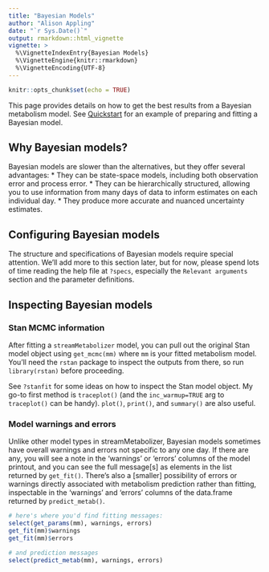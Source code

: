 ```yaml
---
title: "Bayesian Models"
author: "Alison Appling"
date: "`r Sys.Date()`"
output: rmarkdown::html_vignette
vignette: >
  %\VignetteIndexEntry{Bayesian Models}
  %\VignetteEngine{knitr::rmarkdown}
  %\VignetteEncoding{UTF-8}
---
```


```r
knitr::opts_chunk$set(echo = TRUE)
```

This page provides details on how to get the best results from a Bayesian metabolism model. See [Quickstart](get_started.html) for an example of preparing and fitting a Bayesian model.

## Why Bayesian models?

Bayesian models are slower than the alternatives, but they offer several advantages:
* They can be state-space models, including both observation error and process error.
* They can be hierarchically structured, allowing you to use information from many days of data to inform estimates on each individual day.
* They produce more accurate and nuanced uncertainty estimates.

## Configuring Bayesian models

The structure and specifications of Bayesian models require special attention. We'll add more to this section later, but for now, please spend lots of time reading the help file at `?specs`, especially the `Relevant arguments` section and the parameter definitions.

## Inspecting Bayesian models

### Stan MCMC information

After fitting a `streamMetabolizer` model, you can pull out the original Stan model object using `get_mcmc(mm)` where `mm` is your fitted metabolism model. You'll need the `rstan` package to inspect the outputs from there, so run `library(rstan)` before proceeding.

See `?stanfit` for some ideas on how to inspect the Stan model object. My go-to first method is `traceplot()` (and the `inc_warmup=TRUE` arg to `traceplot()` can be handy). `plot()`, `print()`, and `summary()` are also useful. 

### Model warnings and errors

Unlike other model types in streamMetabolizer, Bayesian models sometimes have
overall warnings and errors not specific to any one day. If there are any, you
will see a note in the 'warnings' or 'errors' columns of the model printout, and you can
see the full message[s] as elements in the list returned by `get_fit()`. There's
also a [smaller] possibility of errors or warnings directly associated with
metabolism prediction rather than fitting, inspectable in the 'warnings' and
'errors' columns of the data.frame returned by `predict_metab()`.

```r
# here's where you'd find fitting messages:
select(get_params(mm), warnings, errors)
get_fit(mm)$warnings
get_fit(mm)$errors

# and prediction messages
select(predict_metab(mm), warnings, errors)
```
